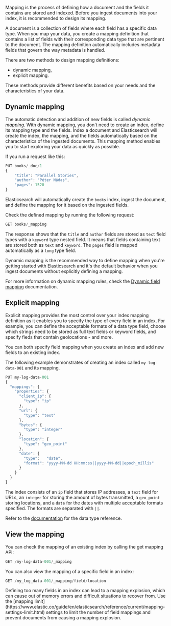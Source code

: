 Mapping is the process of defining how a document and the fields it contains are
stored and indexed. Before you ingest documents into your index, it is
recommended to design its mapping.

A document is a collection of fields where each field has a specific data type.
When you map your data, you create a mapping definition that contains a list of
fields with their corresponding data type that are pertinent to the document.
The mapping definition automatically includes metadata fields that govern the
way metadata is handled.

There are two methods to design mapping definitions:

* dynamic mapping,
* explicit mapping.

These methods provide different benefits based on your needs and the
characteristics of your data.

## Dynamic mapping

The automatic detection and addition of new fields is called _dynamic mapping_.
With dynamic mapping, you don't need to create an index, define its mapping type
and the fields. Index a document and Elasticsearch will create the index, the
mapping, and the fields automatically based on the characteristics of the
ingested documents. This mapping method enables you to start exploring your data
as quickly as possible.

If you run a request like this:

```js
PUT books/_doc/1
{
    "title": "Parallel Stories",
    "author": "Péter Nádas",
    "pages": 1520
}
```

Elasticsearch will automatically create the `books` index, ingest the
document, and define the mapping for it based on the ingested fields.

Check the defined mapping by running the following request:

```js
GET books/_mapping
```

The response shows that the `title` and `author` fields are stored as `text`
field types with a `keyword` type nested field. It means that fields containing
text are stored both as `text` and `keyword`. The `pages` field is mapped
automatically as a `long` type field.

Dynamic mapping is the recommended way to define mapping when you're getting
started with Elasticsearch and it's the default behavior when you ingest
documents without explicitly defining a mapping.

For more information on dynamic mapping rules, check the
[Dynamic field mapping](https://www.elastic.co/guide/en/elasticsearch/reference/current/dynamic-field-mapping.html)
documentation.

## Explicit mapping

Explicit mapping provides the most control over your index mapping definition as
it enables you to specify the type of every field in an index. For example, you
can define the acceptable formats of a data type field, choose which strings
need to be stored as full text fields or keyword fields, and specify fieds that
contain geolocations - and more.

You can both specify field mapping when you create an index and add new fields
to an existing index.

The following example demonstrates of creating an index called `my-log-data-001`
and its mapping.

```js
PUT my-log-data-001
{
  "mappings": {
    "properties": {
      "client_ip": {
        "type": "ip"
      },
      "url": {
        "type": "text"
      },
      "bytes": {
        "type": "integer"
      },
      "location": {
        "type": "geo_point"
      },
      "date": {
        "type":   "date",
        "format": "yyyy-MM-dd HH:mm:ss||yyyy-MM-dd||epoch_millis"
      }
    }
  }
}
```

The index consists of an `ip` field that stores IP addresses, a `text` field for
URLs, an `integer` for storing the amount of bytes transmitted, a `geo_point` 
storing locations, and a `date` for the dates with multiple acceptable formats
specified. The formats are separated with `||`.

Refer to the
[documentation](https://www.elastic.co/guide/en/elasticsearch/reference/current/mapping-types.html)
for the data type reference.

## View the mapping

You can check the mapping of an existing index by calling the get mapping API:

```js
GET /my-log-data-001/_mapping
```

You can also view the mapping of a specific field in an index:

```js
GET /my_log_data-001/_mapping/field/location
```

<DocCallOut color="warning" title="Mapping explosion">
Defining too many fields in an index can lead to a mapping explosion, which can
cause out of memory errors and difficult situations to recover from.
Use the [mapping limit](https://www.elastic.co/guide/en/elasticsearch/reference/current/mapping-settings-limit.html)
settings to limit the number of field mappings and prevent documents from
causing a mapping explosion.
</DocCallOut>
